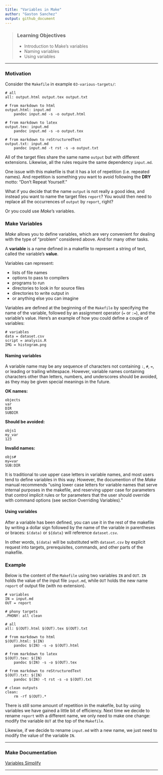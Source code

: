 ```yaml
---
title: "Variables in Make"
author: "Gaston Sanchez"
output: github_document
---
```


> ### Learning Objectives
>
> * Introduction to Make's variables
> * Naming variables
> * Using variables

-----


### Motivation

Consider the `Makefile` in example `03-various-targets/`:
```make
# all
all: output.html output.tex output.txt

# from markdown to html
output.html: input.md
	pandoc input.md -s -o output.html

# from markdown to latex
output.tex: input.md
	pandoc input.md -s -o output.tex

# from markdown to reStructuredText
output.txt: input.md
	pandoc input.md -t rst -s -o output.txt
```

All of the target files share the same name `output` but with different 
extensions. Likewise, all the rules require the same dependency `input.md`.  

One issue with this makefile is that it has a lot of repetition (i.e. repeated
names). And repetition is something you want to avoid following the __DRY__
motto: "Don't Repeat Yourself."

What if you decide that the name `output` is not really a good idea, and
instead you want to name the target files `report`? You would then need to 
replace all the occurrences of `output` by `report`, right?

Or you could use _Make_'s variables.


### Make Variables

_Make_ allows you to define variables, which are very convenient for 
dealing with the type of "problem" considered above. And for many other tasks.

A __variable__ is a name defined in a makefile to represent a string of text, 
called the variable's __value__. 

Variables can represent: 

- lists of file names
- options to pass to compilers
- programs to run
- directories to look in for source files
- directories to write output in
- or anything else you can imagine


Variables are defined at the beginning of the `Makefile` by specifying
the name of the variable, followed by an assignment operator (`=` or `:=`), 
and the variable's value. Here's an example of how you could define a couple 
of variables:

```make
# variables
data = dataset.csv
script = analysis.R
IMG = histogram.png
```

#### Naming variables

A variable name may be any sequence of characters not containing `:`, `#`, `=`, 
or leading or trailing whitespace. However, variable names containing 
characters other than letters, numbers, and underscores should be avoided,
as they may be given special meanings in the future.

__OK names:__

```
objects
var
DIR
SUBDIR
```

__Should be avoided:__

```
objs1
my_var
123
```

__Invalid names:__

```
objs#
my=var
SUB:DIR
```


It is traditional to use upper case letters in variable names, and most
users tend to define variables in this way. However, the documention of
the _Make_ manual recommends "using lower case letters for variable names that 
serve internal purposes in the makefile, and reserving upper case for parameters 
that control implicit rules or for parameters that the user should override with 
command options (see section Overriding Variables)."


#### Using variables

After a variable has been defined, you can use it in the rest of the
makefile by writing a dollar sign followed by the name of the variable in 
parentheses or braces: `$(data)` or `${data}` will reference `dataset.csv`.

In other words, `$(data)` will be substituted with `dataset.csv` by explicit 
request into targets, prerequisites, commands, and other parts of the makefile. 


### Example

Below is the content of the `Makefile` using two variables `IN` and `OUT`.
`IN` holds the value of the input file `input.md`, while `OUT` holds the
new name `report` of output file (with no extension).

```make
# variables
IN = input.md
OUT = report

# phony targets
.PHONY: all clean

# all
all: $(OUT).html $(OUT).tex $(OUT).txt

# from markdown to html
$(OUT).html: $(IN)
	pandoc $(IN) -s -o $(OUT).html

# from markdown to latex
$(OUT).tex: $(IN)
	pandoc $(IN) -s -o $(OUT).tex

# from markdown to reStructuredText
$(OUT).txt: $(IN)
	pandoc $(IN) -t rst -s -o $(OUT).txt

# clean outputs
clean:
	rm -rf $(OUT).*
```

There is still some amount of repetition in the makefile, but by using
variables we have gained a little bit of efficiency. Next time we decide
to rename `report` with a different name, we only need to make one change:
modify the variable `OUT` at the top of the `Makefile`.

Likewise, if we decide to rename `input.md` with a new name, we just need
to modify the value of the variable `IN`.

-----

### Make Documentation

[Variables Simplify](https://www.gnu.org/software/make/manual/html_node/Variables-Simplify.html#Variables-Simplify)

-----